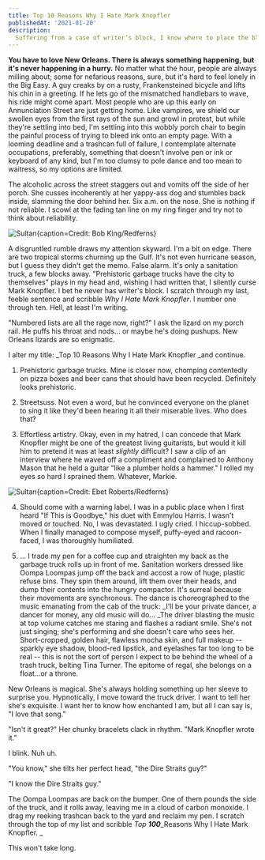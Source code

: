```yaml
---
title: Top 10 Reasons Why I Hate Mark Knopfler
publishedAt: '2021-01-20'
description:
  Suffering from a case of writer’s block, I know where to place the blame, directly at Mark Knopfler’s feet
---
```


**You have to love New Orleans. There is always something happening, but it's never happening in a hurry.** No matter what the hour, people are always milling about; some for nefarious reasons, sure, but it's hard to feel lonely in the Big Easy. A guy creaks by on a rusty, Frankensteined bicycle and lifts his chin in a greeting. If he lets go of the mismatched handlebars to wave, his ride might come apart. Most people who are up this early on Annunciation Street are just getting home. Like vampires, we shield our swollen eyes from the first rays of the sun and growl in protest, but while they're settling into bed, I'm settling into this wobbly porch chair to begin the painful process of trying to bleed ink onto an empty page. With a looming deadline and a trashcan full of failure, I contemplate alternate occupations, preferably, something that doesn't involve pen or ink or keyboard of any kind, but I'm too clumsy to pole dance and too mean to waitress, so my options are limited. 

The alcoholic across the street staggers out and vomits off the side of her porch. She cusses incoherently at her yappy-ass dog and stumbles back inside, slamming the door behind her. Six a.m. on the nose. She is nothing if not reliable. I scowl at the fading tan line on my ring finger and try not to think about reliability. 

![Sultan{caption=Credit: Bob King/Redferns}](/static/images/mk/sultan1.jpg)


A disgruntled rumble draws my attention skyward. I'm a bit on edge. There are two tropical storms churning up the Gulf. It's not even hurricane season, but I guess they didn't get the memo. False alarm. It's only a sanitation truck, a few blocks away. "Prehistoric garbage trucks have the city to themselves" plays in my head and, wishing I had written that, I silently curse Mark Knopfler. I bet he never has writer's block.  I scratch through my last, feeble sentence and scribble _Why I Hate Mark Knopfler_. I number one through ten. Hell, at least I'm writing. 

"Numbered lists are all the rage now, right?" I ask the lizard on my porch rail. He puffs his throat and nods... or maybe he's doing pushups. New Orleans lizards are so enigmatic. 

I alter my title: _Top 10 Reasons Why I Hate Mark Knopfler _and continue. 

1. Prehistoric garbage trucks. Mine is closer now, chomping contentedly on pizza boxes and beer cans that should have been recycled. Definitely looks prehistoric. 

2. Streetsuss. Not even a word, but he convinced everyone on the planet to sing it like they'd been hearing it all their miserable lives. Who does that? 

3. Effortless artistry. Okay, even in my hatred, I can concede that Mark Knopfler might be one of the greatest living guitarists, but would it kill him to pretend it was at least _slightly_ difficult? I saw a clip of an interview where he waved off a compliment and complained to Anthony Mason that he held a guitar "like a plumber holds a hammer." I rolled my eyes so hard I sprained them. Whatever, Markie.

![Sultan{caption=Credit: Ebet Roberts/Redferns}](/static/images/mk/sultan2.jpg)

4. Should come with a warning label. I was in a public place when I first heard "If This is Goodbye," his duet with Emmylou Harris. I wasn't moved or touched. No, I was devastated. I ugly cried. I hiccup-sobbed. When I finally managed to compose myself, puffy-eyed and racoon-faced, I was thoroughly humiliated. 

5. ... I trade my pen for a coffee cup and straighten my back as the garbage truck rolls up in front of me. Sanitation workers dressed like Oompa Loompas jump off the back and accost a row of huge, plastic refuse bins. They spin them around, lift them over their heads, and dump their contents into the hungry compactor. It's surreal because their movements are synchronous. The dance is choreographed to the music emanating from the cab of the truck: _I'll be your private dancer, a dancer for money, any old music will do... _The driver blasting the music at top volume catches me staring and flashes a radiant smile. She's not just singing; she's performing and she doesn't care who sees her. Short-cropped, golden hair, flawless mocha skin, and full makeup -- sparkly eye shadow, blood-red lipstick, and eyelashes far too long to be real -- this is not the sort of person I expect to be behind the wheel of a trash truck, belting Tina Turner. The epitome of regal, she belongs on a float...or a throne. 

New Orleans is magical. She's always holding something up her sleeve to surprise you. Hypnotically, I move toward the truck driver. I want to tell her she's exquisite. I want her to know how enchanted I am, but all I can say is, "I love that song." 

"Isn't it great?" Her chunky bracelets clack in rhythm. "Mark Knopfler wrote it." 

I blink. Nuh uh. 

"You know," she tilts her perfect head, "the Dire Straits guy?" 

"I know the Dire Straits guy."

The Oompa Loompas are back on the bumper. One of them pounds the side of the truck, and it rolls away, leaving me in a cloud of carbon monoxide. I drag my reeking trashcan back to the yard and reclaim my pen. I scratch through the top of my list and scribble _Top_ **_100_**_Reasons Why I Hate Mark Knopfler. _

This won't take long.